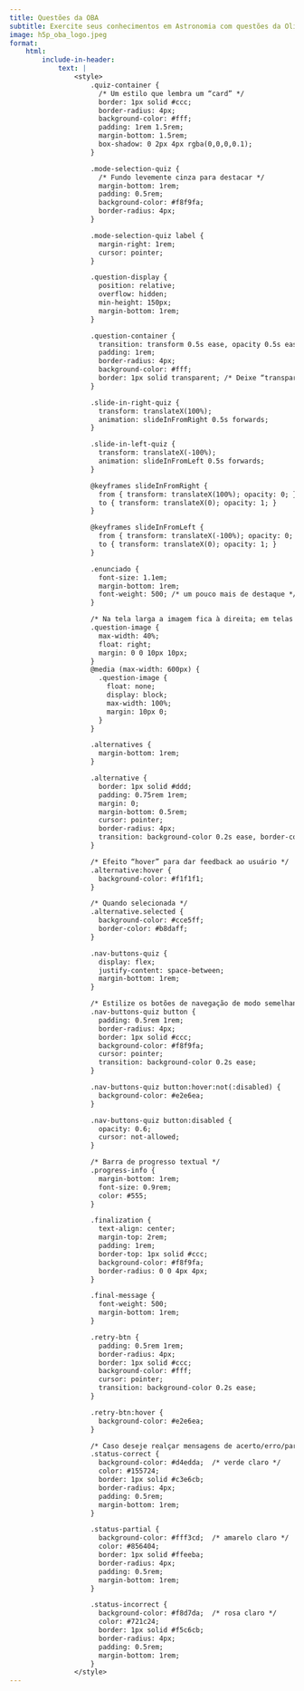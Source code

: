 ```yaml
---
title: Questões da OBA
subtitle: Exercite seus conhecimentos em Astronomia com questões da Olimpíada Brasileira de Astronomia.
image: h5p_oba_logo.jpeg
format:
    html:
        include-in-header:
            text: |                                              
                <style>
                    .quiz-container {
                      /* Um estilo que lembra um “card” */
                      border: 1px solid #ccc;
                      border-radius: 4px;
                      background-color: #fff;
                      padding: 1rem 1.5rem;
                      margin-bottom: 1.5rem;
                      box-shadow: 0 2px 4px rgba(0,0,0,0.1);
                    }

                    .mode-selection-quiz {
                      /* Fundo levemente cinza para destacar */
                      margin-bottom: 1rem;
                      padding: 0.5rem;
                      background-color: #f8f9fa;
                      border-radius: 4px;
                    }

                    .mode-selection-quiz label {
                      margin-right: 1rem;
                      cursor: pointer;
                    }

                    .question-display {
                      position: relative;
                      overflow: hidden;
                      min-height: 150px;
                      margin-bottom: 1rem;
                    }

                    .question-container {
                      transition: transform 0.5s ease, opacity 0.5s ease;
                      padding: 1rem;
                      border-radius: 4px;
                      background-color: #fff;
                      border: 1px solid transparent; /* Deixe “transparent” para animar melhor */
                    }

                    .slide-in-right-quiz {
                      transform: translateX(100%);
                      animation: slideInFromRight 0.5s forwards;
                    }

                    .slide-in-left-quiz {
                      transform: translateX(-100%);
                      animation: slideInFromLeft 0.5s forwards;
                    }

                    @keyframes slideInFromRight {
                      from { transform: translateX(100%); opacity: 0; }
                      to { transform: translateX(0); opacity: 1; }
                    }

                    @keyframes slideInFromLeft {
                      from { transform: translateX(-100%); opacity: 0; }
                      to { transform: translateX(0); opacity: 1; }
                    }

                    .enunciado {
                      font-size: 1.1em;
                      margin-bottom: 1rem;
                      font-weight: 500; /* um pouco mais de destaque */
                    }

                    /* Na tela larga a imagem fica à direita; em telas estreitas, ela ocupa a largura inteira */
                    .question-image {
                      max-width: 40%;
                      float: right;
                      margin: 0 0 10px 10px;
                    }
                    @media (max-width: 600px) {
                      .question-image {
                        float: none;
                        display: block;
                        max-width: 100%;
                        margin: 10px 0;
                      }
                    }

                    .alternatives {
                      margin-bottom: 1rem;
                    }

                    .alternative {
                      border: 1px solid #ddd;
                      padding: 0.75rem 1rem;
                      margin: 0;
                      margin-bottom: 0.5rem;
                      cursor: pointer;
                      border-radius: 4px;
                      transition: background-color 0.2s ease, border-color 0.2s ease;
                    }

                    /* Efeito “hover” para dar feedback ao usuário */
                    .alternative:hover {
                      background-color: #f1f1f1;
                    }

                    /* Quando selecionada */
                    .alternative.selected {
                      background-color: #cce5ff;
                      border-color: #b8daff;
                    }

                    .nav-buttons-quiz {
                      display: flex;
                      justify-content: space-between;
                      margin-bottom: 1rem;
                    }

                    /* Estilize os botões de navegação de modo semelhante a botões “secondary” do Bootstrap */
                    .nav-buttons-quiz button {
                      padding: 0.5rem 1rem;
                      border-radius: 4px;
                      border: 1px solid #ccc;
                      background-color: #f8f9fa;
                      cursor: pointer;
                      transition: background-color 0.2s ease;
                    }

                    .nav-buttons-quiz button:hover:not(:disabled) {
                      background-color: #e2e6ea;
                    }

                    .nav-buttons-quiz button:disabled {
                      opacity: 0.6;
                      cursor: not-allowed;
                    }

                    /* Barra de progresso textual */
                    .progress-info {
                      margin-bottom: 1rem;
                      font-size: 0.9rem;
                      color: #555;
                    }

                    .finalization {
                      text-align: center;
                      margin-top: 2rem;
                      padding: 1rem;
                      border-top: 1px solid #ccc;
                      background-color: #f8f9fa;
                      border-radius: 0 0 4px 4px;
                    }

                    .final-message {
                      font-weight: 500;
                      margin-bottom: 1rem;
                    }

                    .retry-btn {
                      padding: 0.5rem 1rem;
                      border-radius: 4px;
                      border: 1px solid #ccc;
                      background-color: #fff;
                      cursor: pointer;
                      transition: background-color 0.2s ease;
                    }

                    .retry-btn:hover {
                      background-color: #e2e6ea;
                    }

                    /* Caso deseje realçar mensagens de acerto/erro/partial usando classes no statusDiv */
                    .status-correct {
                      background-color: #d4edda;  /* verde claro */
                      color: #155724;
                      border: 1px solid #c3e6cb;
                      border-radius: 4px;
                      padding: 0.5rem;
                      margin-bottom: 1rem;
                    }

                    .status-partial {
                      background-color: #fff3cd;  /* amarelo claro */
                      color: #856404;
                      border: 1px solid #ffeeba;
                      border-radius: 4px;
                      padding: 0.5rem;
                      margin-bottom: 1rem;
                    }

                    .status-incorrect {
                      background-color: #f8d7da;  /* rosa claro */
                      color: #721c24;
                      border: 1px solid #f5c6cb;
                      border-radius: 4px;
                      padding: 0.5rem;
                      margin-bottom: 1rem;
                    }
                </style>
---
```


```{=html}
  
  <div id="quizzes"></div>

  <script>
        /* 
      A função gen_questionario recebe o caminho do arquivo de questões e o título do questionário.
      Cada questionário é gerado dentro de um <details> (colapsável) e opera de forma independente.
    */
        function gen_questionario(arquivoQuestoes, titulo) {
      // Cria o container colapsável usando <details>
      var details = document.createElement("details");
      details.style.marginBottom = "20px";
      var summary = document.createElement("summary");
      summary.textContent = titulo;
      summary.style.cursor = "pointer";
      details.appendChild(summary);
      
      var container = document.createElement("div");
      container.className = "quiz-container";
      details.appendChild(container);
      
      document.getElementById("quizzes").appendChild(details);
      
      // Variáveis do questionário
      var questions = [];
      var currentQuestionIndex = 0;
      var questionStates = [];
      var mode = "sequential"; // ou "random"
      var quizStarted = false;
      
      // Opções de visualização
      var modeDiv = document.createElement("div");
      modeDiv.className = "mode-selection-quiz";
      modeDiv.innerHTML = `
        <label><input type="radio" name="mode_${titulo}" value="sequential" checked> Modo sequencial</label>
        <label style="margin-left:20px;"><input type="radio" name="mode_${titulo}" value="random"> Modo aleatório</label>
      `;
      container.appendChild(modeDiv);
      
      var modeInputs = modeDiv.querySelectorAll(`input[name="mode_${titulo}"]`);
      modeInputs.forEach(input => {
        input.addEventListener("change", function() {
          if (quizStarted) {
            if (!confirm("O questionário será reinicializado e tudo que foi feito até então será apagado. Deseja continuar?")) {
              modeInputs.forEach(inp => {
                if (inp.value === mode) inp.checked = true;
              });
              return;
            }
            resetQuiz();
          }
          mode = this.value;
          if (mode === "random") {
            questions = shuffleArray(questions);
          } else {
            questions = questions.sort((a, b) => a.originalIndex - b.originalIndex);
          }
          resetQuiz();
        });
      });
      
      var questionDisplay = document.createElement("div");
      questionDisplay.className = "question-display";
      container.appendChild(questionDisplay);
      
      var progressInfo = document.createElement("div");
      progressInfo.className = "progress-info";
      container.appendChild(progressInfo);
      
      var navDiv = document.createElement("div");
      navDiv.className = "nav-buttons-quiz";
      navDiv.innerHTML = `
        <button class="prev-btn" disabled>Anterior</button>
        <button class="verify-btn" disabled>Verificar</button>
        <button class="next-btn" disabled>Próxima</button>
      `;
      container.appendChild(navDiv);
      
      var showCorrectBtn = document.createElement("button");
      showCorrectBtn.className = "show-correct-btn";
      showCorrectBtn.textContent = "Mostrar Alternativas Corretas";
      showCorrectBtn.disabled = true;
      container.appendChild(showCorrectBtn);
      
      var finalDiv = document.createElement("div");
      finalDiv.className = "finalization";
      finalDiv.style.display = "none";
      finalDiv.innerHTML = `
        <div class="final-message"></div>
        <button class="retry-btn">Tentar novamente</button>
      `;
      container.appendChild(finalDiv);
      
      // Carrega e parseia o arquivo de questões
      fetch(arquivoQuestoes)
        .then(response => response.text())
        .then(text => {
          questions = parseQuestions(text);
          questions.forEach((q, idx) => { q.originalIndex = idx; });
          // Inicializa os estados usando um objeto para armazenar a seleção por alternativa (id)
          // Ao inicializar o estado de cada questão (na função que faz o reset):
          questionStates = questions.map(q => {
            var sel = {};
            q.alternatives.forEach(alt => { sel[alt.id] = false; });
            return { selected: sel, verified: false, score: 0, correctShown: false, order: null };
          });
          if (mode === "random") questions = shuffleArray(questions);
          quizStarted = false;
          currentQuestionIndex = 0;
          renderQuestion();
          updateProgress();
        });
      
      // Parse do arquivo de questões – agora atribuindo um id para cada alternativa
      function parseQuestions(text) {
        var qs = [];
        var parts = text.split('---').map(s => s.trim()).filter(s => s.length > 0);
        parts.forEach(part => {
          var lines = part.split('\n').map(l => l.trim()).filter(l => l.length > 0);
          var q = { alternatives: [] };
          lines.forEach(line => {
            if (line.startsWith("tipo:")) {
              q.tipo = line.substring(5).trim();
            } else if (line.startsWith("fig:")) {
              q.fig = line.substring(4).trim();
            } else if (line.startsWith("enunciado:")) {
              q.enunciado = line.substring(10).trim();
            } else if (line.startsWith("pontuacao:")) {
              var scoringStr = line.substring(11).trim();
              q.scoring = [];
              var regex = /\[([X0]+),([\d.]+)\]/g;
              var match;
              while ((match = regex.exec(scoringStr)) !== null) {
                q.scoring.push({ pattern: match[1], score: parseFloat(match[2]) });
              }
            } else if (line.startsWith("-")) {
              var altText = line.substring(1).trim();
              var isCorrect = false;
              if (q.tipo === "singlechoice" && altText.startsWith("X")) {
                isCorrect = true;
                altText = altText.substring(1).trim();
              }
              // Atribui um id com base no número atual de alternativas
              q.alternatives.push({ id: q.alternatives.length, text: altText, isCorrect: isCorrect });
            }
          });
          qs.push(q);
        });
        return qs;
      }
      
      // Função auxiliar para embaralhar um array
      function shuffleArray(array) {
        let arr = array.slice();
        for (let i = arr.length - 1; i > 0; i--) {
          const j = Math.floor(Math.random() * (i + 1));
          [arr[i], arr[j]] = [arr[j], arr[i]];
        }
        return arr;
      }
      
      // Renderiza a questão atual, embaralhando as alternativas sempre
      function renderQuestion(direction) {
        var q = questions[currentQuestionIndex];
        var state = questionStates[currentQuestionIndex];
        questionDisplay.innerHTML = "";
        var qContainer = document.createElement("div");
        qContainer.className = "question-container";
        if (direction === "next") {
          qContainer.classList.add("slide-in-right-quiz");
        } else if (direction === "prev") {
          qContainer.classList.add("slide-in-left-quiz");
        }
        // Exibe o enunciado
        var enunciadoDiv = document.createElement("div");
        enunciadoDiv.className = "enunciado";
        enunciadoDiv.textContent = q.enunciado;
        qContainer.appendChild(enunciadoDiv);
        // Imagem, se houver
        if (q.fig) {
          var img = document.createElement("img");
          img.src = q.fig;
          img.alt = "Figura da questão";
          img.className = "question-image";
          qContainer.appendChild(img);
        }
        // Status (se já verificada)
        var statusDiv = document.createElement("div");
        statusDiv.className = "status";
        if (state.verified) {
          if (state.score === 1) {
            statusDiv.textContent = "Parabéns, você acertou esta questão!";
            statusDiv.classList.add("status-correct");
          } else if (state.score > 0) {
            statusDiv.textContent = "Quase, você obteve " + state.score + " pontos nesta questão.";
            statusDiv.classList.add("status-partial");
          } else {
            statusDiv.textContent = "Resposta errada: 0 pontos nesta questão.";
            statusDiv.classList.add("status-incorrect");
          }
        }
        qContainer.appendChild(statusDiv);
        
        // Aqui verificamos se já existe uma ordem definida para essa questão;
        // se não, embaralhamos uma vez e salvamos no estado.
        if (!state.order) {
          state.order = shuffleArray(q.alternatives.slice());
        }
        var alternativesOrder = state.order;
        
        // Renderiza as alternativas conforme a ordem armazenada
        var alternativesDiv = document.createElement("div");
        alternativesDiv.className = "alternatives";
        alternativesOrder.forEach(alt => {
          var altDiv = document.createElement("div");
          altDiv.className = "alternative";
          altDiv.textContent = alt.text;
          if (state.selected[alt.id]) altDiv.classList.add("selected");
          if (!state.verified) {
            altDiv.addEventListener("click", function() {
              handleAlternativeClick(alt.id);
            });
          }
          alternativesDiv.appendChild(altDiv);
        });
        qContainer.appendChild(alternativesDiv);
        
        // Altera a cor de fundo se a questão já foi verificada
        if (state.verified) {
          if (state.score === 1) {
            qContainer.style.backgroundColor = "#d4edda";
          } else if (state.score > 0) {
            qContainer.style.backgroundColor = "#fff3cd";
          } else {
            qContainer.style.backgroundColor = "#f8d7da";
          }
        }
        questionDisplay.appendChild(qContainer);
        updateNavButtons();
        updateVerifyButton();
        if (state.verified && !state.correctShown) {
          showCorrectBtn.disabled = false;
        } else {
          showCorrectBtn.disabled = true;
        }
      }

      
      // Trata clique na alternativa – agora passando o id da alternativa
      function handleAlternativeClick(altId) {
        var q = questions[currentQuestionIndex];
        var state = questionStates[currentQuestionIndex];
        if (state.verified) return;
        if (q.tipo === "singlechoice") {
          Object.keys(state.selected).forEach(key => {
            state.selected[key] = (parseInt(key) === altId);
          });
        } else {
          state.selected[altId] = !state.selected[altId];
        }
        quizStarted = true;
        renderQuestion();
        updateVerifyButton();
      }
      
      function updateVerifyButton() {
        var state = questionStates[currentQuestionIndex];
        var verifyBtn = navDiv.querySelector(".verify-btn");
        // Se alguma alternativa estiver selecionada, habilita o botão
        if (!state.verified && Object.values(state.selected).some(s => s)) {
          verifyBtn.disabled = false;
        } else {
          verifyBtn.disabled = true;
        }
      }
      
      function updateNavButtons() {
        var prevBtn = navDiv.querySelector(".prev-btn");
        var nextBtn = navDiv.querySelector(".next-btn");
        prevBtn.disabled = (currentQuestionIndex === 0);
        nextBtn.disabled = (currentQuestionIndex === questions.length - 1);
      }
      
      // Atualiza as barras de progresso e os textos
      function updateProgress() {
        var evaluatedCount = questionStates.filter(s => s.verified).length;
        var totalQuestions = questions.length;
        var totalScore = questionStates.reduce((sum, s) => sum + s.score, 0);
        progressInfo.innerHTML = `
          <div>
            Questão ${currentQuestionIndex + 1} de ${totalQuestions}.
            <br>
            <progress value="${currentQuestionIndex + 1}" max="${totalQuestions}" style="width: 100%;"></progress>
          </div>
          <div style="margin-top: 1rem;">
            ${evaluatedCount} de ${totalQuestions} questões avaliadas.
            <br>
            <progress value="${evaluatedCount}" max="${totalQuestions}" style="width: 100%;"></progress>
          </div>
          <div style="margin-top: 1rem;">
            Pontuação: ${totalScore.toFixed(1)} de ${totalQuestions}.
            <br>
            <progress value="${totalScore}" max="${totalQuestions}" style="width: 100%;"></progress>
          </div>
        `;
        if (evaluatedCount === totalQuestions) {
          finalDiv.style.display = "block";
          var percentage = (totalScore / totalQuestions) * 100;
          var finalMsg = "";
          if (totalScore === totalQuestions) {
            finalMsg = "Parabéns, você acertou tudo!";
          } else if (percentage >= 50) {
            finalMsg = percentage.toFixed(0) + "% de acerto. Está quase. Continue estudando.";
          } else {
            finalMsg = percentage.toFixed(0) + "% de acerto. Continue estudando.";
          }
          finalDiv.querySelector(".final-message").textContent = finalMsg;
        } else {
          finalDiv.style.display = "none";
        }
      }
      
      navDiv.querySelector(".prev-btn").addEventListener("click", function() {
        if (currentQuestionIndex > 0) {
          currentQuestionIndex--;
          renderQuestion("prev");
          updateProgress();
        }
      });
      navDiv.querySelector(".next-btn").addEventListener("click", function() {
        if (currentQuestionIndex < questions.length - 1) {
          currentQuestionIndex++;
          renderQuestion("next");
          updateProgress();
        }
      });
      
      navDiv.querySelector(".verify-btn").addEventListener("click", function() {
        var state = questionStates[currentQuestionIndex];
        if (state.verified) return;
        var q = questions[currentQuestionIndex];
        // Monta o padrão na ordem original (ordenada pelo id)
        var sortedAlternatives = q.alternatives.slice().sort((a, b) => a.id - b.id);
        var userPattern = sortedAlternatives.map(alt => state.selected[alt.id] ? "X" : "0").join("");
        var score = 0;
        if (q.tipo === "singlechoice") {
          // Encontra o id selecionado e compara com a alternativa correta
          var selectedId = Object.keys(state.selected).find(key => state.selected[key]);
          var altObj = q.alternatives.find(alt => alt.id == selectedId);
          if (altObj && altObj.isCorrect) score = 1;
        } else {
          if (q.scoring && q.scoring.length > 0) {
            q.scoring.forEach(rule => {
              if (rule.pattern === userPattern) {
                score = Math.max(score, rule.score);
              }
            });
          }
        }
        state.verified = true;
        state.score = score;
        renderQuestion();
        updateProgress();
      });
      
      showCorrectBtn.addEventListener("click", function() {
        var state = questionStates[currentQuestionIndex];
        if (!state.verified || state.correctShown) return;
        var q = questions[currentQuestionIndex];
        var alternativesDiv = questionDisplay.querySelector(".alternatives");
        if (q.tipo === "singlechoice") {
          Array.from(alternativesDiv.children).forEach((altDiv, idx) => {
            // Para cada alternativa exibida, buscamos o objeto original com base no texto
            var altObj = q.alternatives.find(a => a.text === altDiv.textContent);
            if (altObj && altObj.isCorrect) {
              altDiv.style.color = "green";
            }
          });
        } else {
          var correctPattern = null;
          if (q.scoring) {
            var fullRule = q.scoring.find(rule => rule.score === 1);
            if (fullRule) {
              correctPattern = fullRule.pattern;
            }
          }
          if (correctPattern) {
            Array.from(alternativesDiv.children).forEach((altDiv, idx) => {
              // Aqui, usamos a ordem original dos índices do padrão
              var sortedAlts = q.alternatives.slice().sort((a, b) => a.id - b.id);
              if (correctPattern[idx] === "X") {
                altDiv.style.color = "green";
              }
            });
          }
        }
        state.correctShown = true;
        showCorrectBtn.disabled = true;
      });
      
      finalDiv.querySelector(".retry-btn").addEventListener("click", function() {
        resetQuiz();
      });
      
      function resetQuiz() {
        quizStarted = false;
        currentQuestionIndex = 0;
        questionStates = questions.map(q => {
          var sel = {};
          q.alternatives.forEach(alt => { sel[alt.id] = false; });
          return { selected: sel, verified: false, score: 0, correctShown: false };
        });
        renderQuestion();
        updateProgress();
      }
    }
    
    // Chama a função para gerar cada questionário
    //gen_questionario("/h5p/questionario1.txt", "27ª OBA - Nível 1");
    gen_questionario("/h5p/questionario3.txt", "27ª OBA - Nível 1");
    //gen_questionario("/h5p/questionario3.txt", "27ª OBA - Nível 2");
  </script>
```

